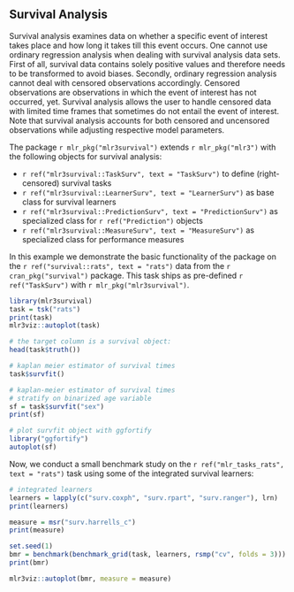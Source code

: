 ## Survival Analysis {#survival}

Survival analysis examines data on whether a specific event of interest takes place and how long it takes till this event occurs.
One cannot use ordinary regression analysis when dealing with survival analysis data sets.
First of all, survival data contains solely positive values and therefore needs to be transformed to avoid biases.
Secondly, ordinary regression analysis cannot deal with censored observations accordingly.
Censored observations are observations in which the event of interest has not occurred, yet.
Survival analysis allows the user to handle censored data with limited time frames that sometimes do not entail the event of interest.
Note that survival analysis accounts for both censored and uncensored observations while adjusting respective model parameters.

The package `r mlr_pkg("mlr3survival")` extends `r mlr_pkg("mlr3")` with the following objects for survival analysis:

* `r ref("mlr3survival::TaskSurv", text = "TaskSurv")` to define (right-censored) survival tasks
* `r ref("mlr3survival::LearnerSurv", text = "LearnerSurv")` as base class for survival learners
* `r ref("mlr3survival::PredictionSurv", text = "PredictionSurv")` as specialized class for `r ref("Prediction")` objects
* `r ref("mlr3survival::MeasureSurv", text = "MeasureSurv")` as specialized class for performance measures

In this example we demonstrate the basic functionality of the package on the `r ref("survival::rats", text = "rats")` data from the `r cran_pkg("survival")` package.
This task ships as pre-defined `r ref("TaskSurv")` with `r mlr_pkg("mlr3survival")`.

```r
library(mlr3survival)
task = tsk("rats")
print(task)
mlr3viz::autoplot(task)

# the target column is a survival object:
head(task$truth())

# kaplan meier estimator of survival times
task$survfit()

# kaplan-meier estimator of survival times
# stratify on binarized age variable
sf = task$survfit("sex")
print(sf)

# plot survfit object with ggfortify
library("ggfortify")
autoplot(sf)
```

Now, we conduct a small benchmark study on the `r ref("mlr_tasks_rats", text = "rats")` task using some of the integrated survival learners:
```r
# integrated learners
learners = lapply(c("surv.coxph", "surv.rpart", "surv.ranger"), lrn)
print(learners)

measure = msr("surv.harrells_c")
print(measure)

set.seed(1)
bmr = benchmark(benchmark_grid(task, learners, rsmp("cv", folds = 3)))
print(bmr)

mlr3viz::autoplot(bmr, measure = measure)
```

